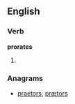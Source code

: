 
==English==

===Verb===
'''prorates'''

# {{third-person singular of|[[prorate]]}}

===Anagrams===
* {{alphagram|aeoprrst}} [[praetors#English|praetors]], [[prætors#English|prætors]]